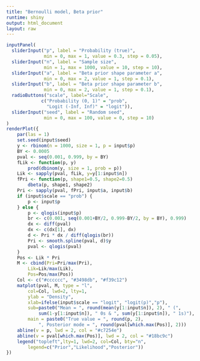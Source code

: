 ```yaml
---
title: "Bernoulli model, Beta prior"
runtime: shiny
output: html_document
layout: raw
---
```


```r
inputPanel(
  sliderInput("p", label = "Probability (true)",
              min = 0, max = 1, value = 0.3, step = 0.05),
  sliderInput("n", label = "Sample size",
              min = 1, max = 1000, value = 10, step = 10),
  sliderInput("a", label = "Beta prior shape parameter a",
              min = 0, max = 2, value = 1, step = 0.1),
  sliderInput("b", label = "Beta prior shape parameter b",
              min = 0, max = 2, value = 1, step = 0.1),
  radioButtons("scale", label="Scale",
             c("Probability (0, 1)" = "prob",
               "Logit (-Inf, Inf)" = "logit")),
  sliderInput("seed", label = "Random seed",
              min = 0, max = 100, value = 0, step = 10)
)
renderPlot({
    par(las = 1)
    set.seed(input$seed)
    y <- rbinom(n = 1000, size = 1, p = input$p)
    BY <- 0.0005
    pval <- seq(0.001, 0.999, by = BY)
    fLik <- function(p, y)
        prod(dbinom(y, size = 1, prob = p))
    Lik <- sapply(pval, fLik, y=y[1:input$n])
    fPri <- function(p, shape1=0.5, shape2=0.5)
        dbeta(p, shape1, shape2)
    Pri <- sapply(pval, fPri, input$a, input$b)
    if (input$scale == "prob") {
        p <- input$p
    } else {
        p <- qlogis(input$p)
        br <- c(0.001, seq(0.001+BY/2, 0.999-BY/2, by = BY), 0.999)
        dx <- diff(pval)
        dx <- c(dx[1], dx)
        d <- Pri * dx / diff(qlogis(br))
        Pri <- smooth.spline(pval, d)$y
        pval <- qlogis(pval)
    }
    Pos <- Lik * Pri
    M <- cbind(Pri=Pri/max(Pri),
        Lik=Lik/max(Lik),
        Pos=Pos/max(Pos))
    Col <- c("#cccccc", "#3498db", "#f39c12")
    matplot(pval, M, type = "l", 
        col=Col, lwd=2, lty=1,
        ylab = "Density", 
        xlab=ifelse(input$scale == "logit", "logit(p)","p"),
        sub=paste0("Mean = ", round(mean(y[1:input$n]), 2), " (", 
            sum(1-y[1:input$n]), " 0s & ", sum(y[1:input$n]), " 1s)"),
        main = paste0("True value = ", round(p, 2), 
            ", Posterior mode = ", round(pval[which.max(Pos)], 2)))
    abline(v = p, lwd = 2, col = "#c7254e")
    abline(v = pval[which.max(Pos)], lwd = 2, col = "#18bc9c")
    legend("topleft",lty=1, lwd=2, col=Col, bty="n",
        legend=c("Prior","Likelihood","Posterior"))
})
```
